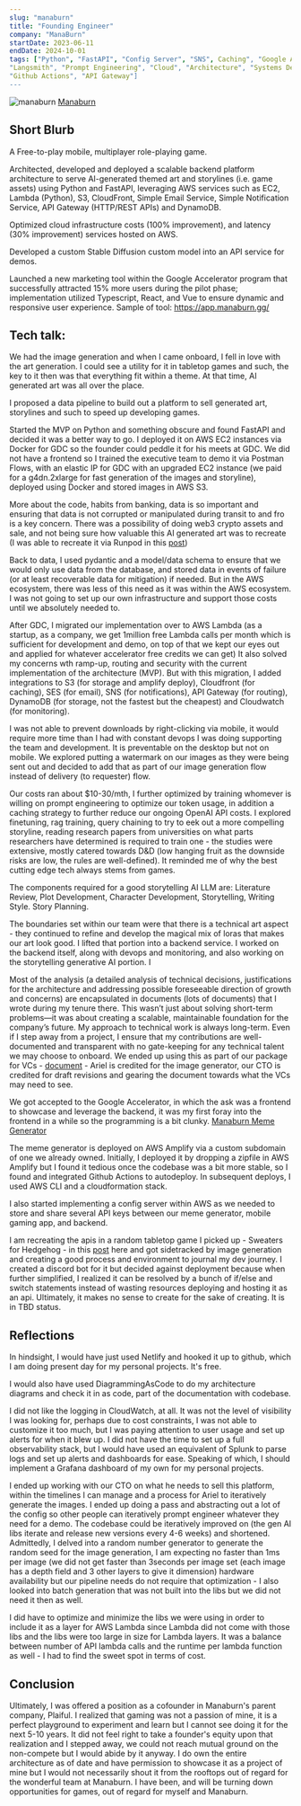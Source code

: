 ```yaml
---
slug: "manaburn"
title: "Founding Engineer"
company: "ManaBurn"
startDate: 2023-06-11
endDate: 2024-10-01
tags: ["Python", "FastAPI", "Config Server", "SNS", Caching", "Google Accelerator", "Pydanic", "Langchain",
"Langsmith", "Prompt Engineering", "Cloud", "Architecture", "Systems Design", "OpenAI", "AWS", "NoSQL", "React",
"Github Actions", "API Gateway"]
---
```

![manaburn](/images/manaburn/manaburn-meme-website.png)
[Manaburn](https://manaburn.gg/)
## Short Blurb
A Free-to-play mobile, multiplayer role-playing game.

Architected, developed and deployed a scalable backend platform architecture to serve AI-generated themed art and
storylines (i.e. game assets) using Python and FastAPI, leveraging AWS services such as EC2, Lambda (Python), S3,
CloudFront, Simple Email Service, Simple Notification Service, API Gateway (HTTP/REST APIs) and DynamoDB.

Optimized cloud infrastructure costs (100% improvement), and latency (30% improvement) services hosted on AWS.

Developed a custom Stable Diffusion custom model into an API service for demos.

Launched a new marketing tool within the Google Accelerator program that successfully attracted 15% more users
during the pilot phase; implementation utilized Typescript, React, and Vue to ensure dynamic
and responsive user experience. Sample of tool: https://app.manaburn.gg/

## Tech talk:
We had the image generation and when I came onboard, I fell in love with the art generation.  I could see a utility
for it in tabletop games and such, the key to it then was that everything fit within a theme. At that time, AI
generated art was all over the place.

I proposed a data pipeline to build out a platform to sell generated art, storylines and such to speed up developing
games.

Started the MVP on Python and something obscure and found FastAPI and decided it was a better way to go.  I deployed
it on AWS EC2 instances via Docker for GDC so the founder could peddle it for his meets at GDC.  We
did not have a frontend so I trained the executive team to demo it via Postman Flows, with an elastic IP for GDC
with an upgraded EC2 instance (we paid for a g4dn.2xlarge for fast generation of the images and storyline),
deployed using Docker and stored images in AWS S3.

More about the code, habits from banking, data is so important and ensuring that data is not corrupted or
manipulated during transit to and fro is a key concern.  There was a possibility of doing web3 crypto assets and sale,
and not being sure how valuable this AI generated art was to recreate (I was able to recreate it via Runpod in this
[post](https://tcheiner.com/projects/custom%20lora%20gen%20ai%20imagery/))

Back to data, I used pydantic and a model/data schema to ensure that we would only use data from the database, and
stored data in events of failure (or at least recoverable data for mitigation) if needed.  But in the AWS ecosystem,
there was less of this need as it was within the AWS ecosystem.  I was not going to set up our own infrastructure
and support those costs until we absolutely needed to.

After GDC, I migrated our implementation over to AWS Lambda (as a startup, as a company, we get 1million free Lambda
calls per month which is sufficient for development and demo, on top of that we kept our eyes out and applied for
whatever accelerator free credits we can get)  It also solved my concerns wth ramp-up, routing and security with the
current implementation of the architecture (MVP). But with this migration, I added integrations to S3 (for storage
and amplify deploy), Cloudfront (for caching), SES (for email), SNS (for notifications), API Gateway (for routing),
DynamoDB (for storage, not the fastest but the cheapest) and Cloudwatch (for monitoring).

I was not able to prevent downloads by right-clicking via mobile, it would require more time than I had with
constant devops I was doing supporting the team and development.  It is preventable on the desktop but not on mobile.
We explored putting a watermark on our images as they were being sent out and decided to add that as part of our
image generation flow instead of delivery (to requester) flow.

Our costs ran about $10-30/mth, I further optimized by training whomever is willing on prompt engineering to
optimize our token usage, in addition a caching strategy to further reduce our ongoing OpenAI API costs.  I explored
finetuning, rag training, query chaining to try to eek out a more compelling storyline, reading research papers from
universities on what parts researchers have determined is required to train one - the studies were extensive, mostly
catered towards D&D (low hanging fruit as the downside risks are low, the rules are well-defined).  It reminded me
of why the best cutting edge tech always stems from games.

The components required for a good storytelling AI LLM are:  Literature Review, Plot Development, Character
Development, Storytelling, Writing Style. Story Planning.

The boundaries set within our team were that there is a technical art aspect - they continued to refine and develop
the magical mix of loras that makes our art look good.  I lifted that portion into a backend service.  I worked on
the backend itself, along with devops and monitoring, and also working on the storytelling generative AI portion. I

Most of the analysis (a detailed analysis of technical decisions, justifications for the architecture and addressing
possible foreseeable direction of growth and concerns) are encapsulated in documents (lots of documents) that I
wrote during my tenure there.   This wasn’t just about solving short-term problems—it was about creating a scalable,
maintainable foundation for the company’s future. My approach to technical work is always long-term. Even if I step
away from a project, I ensure that my contributions are well-documented and transparent with no gate-keeping for any
technical talent we may choose to onboard. We ended up using this as part of our package for VCs -
[document](/images/manaburn/Manaburn-TED.pdf) - Ariel is credited for the image generator, our CTO is credited for draft
revisions and gearing the document towards what the VCs may need to see.

We got accepted to the Google Accelerator, in which the ask was a frontend to showcase and leverage the backend, it
was my first foray into the frontend in a while so the programming is a bit clunky.
[Manaburn Meme Generator](https://app.manaburn.gg/)

The meme generator is deployed on AWS Amplify via a custom subdomain of one we already owned. Initially, I deployed
it by dropping a zipfile in AWS Amplify but I found it tedious once the codebase was a bit more stable, so I found
and integrated Github Actions to autodeploy.  In subsequent deploys, I used AWS CLI and a cloudformation stack.

I also started implementing a config server within AWS as we needed to store and share several API keys between our
meme generator, mobile gaming app, and backend.

I am recreating the apis in a random tabletop game I picked up - Sweaters for Hedgehog - in this
[post](https://tcheiner.com/projects/sweaters) here and got sidetracked by image generation and creating a good process
and environment to journal my dev journey.  I created a discord bot for it but decided against deployment because
when further simplified, I realized it can be resolved by a bunch of if/else and switch statements instead of
wasting resources deploying and hosting it as an api.  Ultimately, it makes no sense to create for the sake of creating.
It is in TBD status.

## Reflections
In hindsight, I would have just used Netlify and hooked it up to github, which I am doing present day for my
personal projects.  It's free.

I would also have used DiagrammingAsCode to do my architecture diagrams and check it in as code, part of the
documentation with codebase.

I did not like the logging in CloudWatch, at all.  It was not the level of visibility I was looking for, perhaps due
to cost constraints, I was not able to customize it too much, but I was paying attention to user usage and set up alerts
for when it blew up.  I did not have the time to set up a full observability stack, but I would have used an
equivalent of Splunk to parse logs and set up alerts and dashboards for ease.  Speaking of which, I should implement
a Grafana dashboard of my own for my personal projects.

I ended up working with our CTO on what he needs to sell this platform, within the timelines I can manage and a
process for Ariel to iteratively generate the images.  I ended up doing a pass and abstracting out a lot of the
config so other people can iteratively prompt engineer whatever they need for a demo.  The codebase could be
iteratively improved on (the gen AI libs iterate and release new versions every 4-6 weeks) and shortened.
Admittedly, I delved into a random number generator to generate the random seed for the image generation, I am
expecting no faster than 1ms per image (we did not get faster than 3seconds per image set (each image has a
depth field and 3 other layers to give it dimension) hardware availability but our pipeline needs do not require
that optimization - I also looked into batch generation that was not built into the libs but we did not need it then
as well.

I did have to optimize and minimize the libs we were using in order to include it as a layer for AWS Lambda since
Lambda did not come with those libs and the libs were too large in size for Lambda layers.  It was a balance between
number of API lambda calls and the runtime per lambda function as well - I had to find the sweet spot in terms of cost.

## Conclusion
Ultimately, I was offered a position as a cofounder in Manaburn's parent company, Plaiful.  I realized that gaming
was not a passion of mine, it is a perfect playground to experiment and learn but I cannot see doing it for the next
5-10 years.  It did not feel right to take a founder's equity upon that realization and I stepped away, we could not
reach mutual ground on the non-compete but I would abide by it anyway.  I do own the entire architecture as of date
and have permission to showcase it as a project of mine but I would not necessarily shout it from the rooftops out
of regard for the wonderful team at Manaburn.  I have been, and will be turning down opportunities for games, out of
regard for myself and Manaburn.

